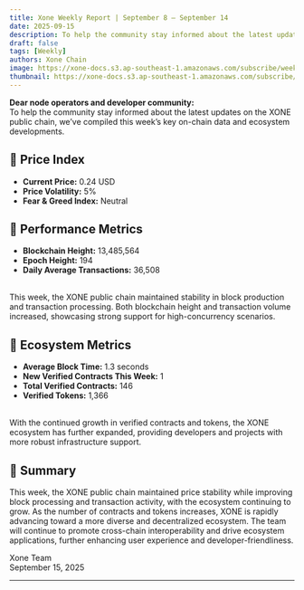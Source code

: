 ```yaml
---
title: Xone Weekly Report | September 8 – September 14
date: 2025-09-15
description: To help the community stay informed about the latest updates on the XONE public chain, we’ve compiled this week’s key on-chain data and ecosystem developments.
draft: false
tags: [Weekly]
authors: Xone Chain
image: https://xone-docs.s3.ap-southeast-1.amazonaws.com/subscribe/weekly/09-15-2025/banner.jpg
thumbnail: https://xone-docs.s3.ap-southeast-1.amazonaws.com/subscribe/weekly/09-15-2025/banner.jpg
---
```



**Dear node operators and developer community:**
<br/>
To help the community stay informed about the latest updates on the XONE public chain, we’ve compiled this week’s key on-chain data and ecosystem developments.

## 🔹 Price Index
- **Current Price:** 0.24 USD
- **Price Volatility:** 5%
- **Fear & Greed Index:** Neutral

## 🔹 Performance Metrics
- **Blockchain Height:** 13,485,564
- **Epoch Height:** 194
- **Daily Average Transactions:** 36,508
<br/>
This week, the XONE public chain maintained stability in block production and transaction processing. Both blockchain height and transaction volume increased, showcasing strong support for high-concurrency scenarios.

## 🔹 Ecosystem Metrics
- **Average Block Time:** 1.3 seconds
- **New Verified Contracts This Week:** 1
- **Total Verified Contracts:** 146
- **Verified Tokens:** 1,366
<br/>
With the continued growth in verified contracts and tokens, the XONE ecosystem has further expanded, providing developers and projects with more robust infrastructure support.

## 🔹 Summary
This week, the XONE public chain maintained price stability while improving block processing and transaction activity, with the ecosystem continuing to grow. As the number of contracts and tokens increases, XONE is rapidly advancing toward a more diverse and decentralized ecosystem. The team will continue to promote cross-chain interoperability and drive ecosystem applications, further enhancing user experience and developer-friendliness.
<br/>

Xone Team\
September 15, 2025

---

<ContactInfo />